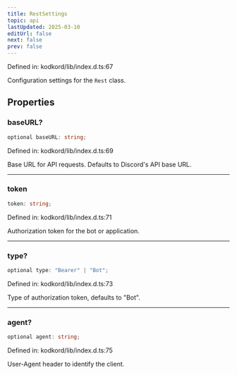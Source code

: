 ```yaml
---
title: RestSettings
topic: api
lastUpdated: 2025-03-10
editUrl: false
next: false
prev: false
---
```


Defined in: kodkord/lib/index.d.ts:67

Configuration settings for the `Rest` class.

## Properties

### baseURL?

```ts
optional baseURL: string;
```

Defined in: kodkord/lib/index.d.ts:69

Base URL for API requests. Defaults to Discord's API base URL.

***

### token

```ts
token: string;
```

Defined in: kodkord/lib/index.d.ts:71

Authorization token for the bot or application.

***

### type?

```ts
optional type: "Bearer" | "Bot";
```

Defined in: kodkord/lib/index.d.ts:73

Type of authorization token, defaults to "Bot".

***

### agent?

```ts
optional agent: string;
```

Defined in: kodkord/lib/index.d.ts:75

User-Agent header to identify the client.
